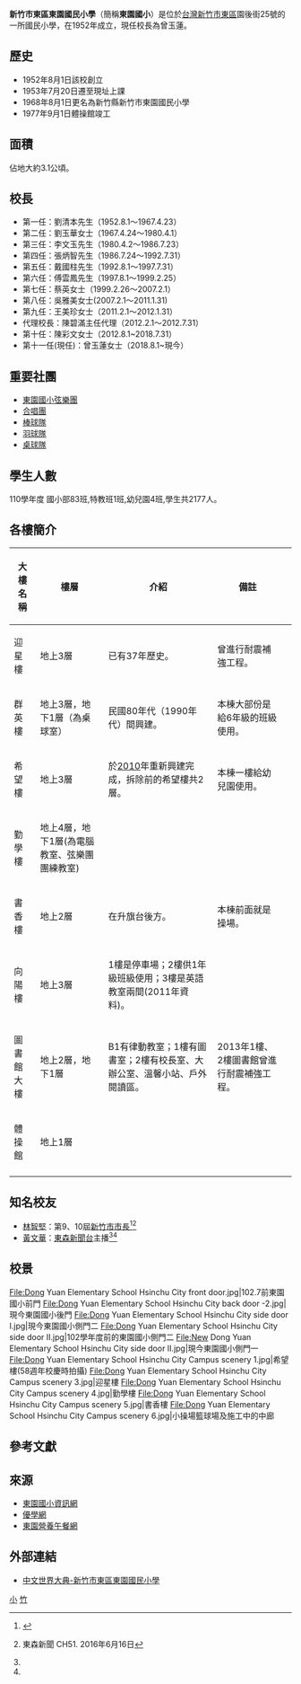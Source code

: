{{Infobox School
| name           = 新竹市東區東園國民小學
| other_name     = Dong Yuan Elementary School
| image =  New_Dong_Yuan_Elementary_School_Hsinchu_City_front_door.jpg
| established    = 1952年
| type           = 公立[[國小|國小]]
| grades         = 6
| enrollment     = 2177人
| principal      = [[曾玉蓮|曾玉蓮]]
| address        = {{中華民國}}[[新竹市|新竹市]][[東區_(新竹市)|東區]]園後街25號
| tel            = （03）5712496 	 
| fax            = （03）5726581
| website        = {{URL|http://www.pups.hc.edu.tw/index.php}}
}}
'''新竹市東區東園國民小學'''（簡稱'''東園國小'''）是位於[[台灣|台灣]][[新竹市|新竹市]][[東區_(新竹市)|東區]]園後街25號的一所國民小學，在1952年成立，現任校長為曾玉蓮。

==歷史==
{{expand section|time=2013-09-07}}
*1952年8月1日該校創立
*1953年7月20日遷至現址上課
*1968年8月1日更名為新竹縣新竹市東園國民小學
*1977年9月1日體操館竣工

==面積==
佔地大約3.1公頃。

==校長==
*第一任：劉清本先生（1952.8.1～1967.4.23）
*第二任：劉玉華女士（1967.4.24～1980.4.1）
*第三任：李文玉先生（1980.4.2～1986.7.23）
*第四任：張炳智先生（1986.7.24～1992.7.31）
*第五任：戴國柱先生（1992.8.1～1997.7.31）
*第六任：傅雲鳳先生（1997.8.1～1999.2.25）
*第七任：蔡英女士（1999.2.26～2007.2.1）
*第八任：吳雅美女士(2007.2.1～2011.1.31)
*第九任：王美珍女士（2011.2.1～2012.1.31）
*代理校長：陳碧滿主任代理（2012.2.1～2012.7.31）
*第十任：陳彩文女士（2012.8.1~2018.7.31）
*第十一任(現任)：曾玉蓮女士（2018.8.1~現今）

==重要社團==
*[[東園國小弦樂團|東園國小弦樂團]]
*[[合唱團|合唱團]]
*[[棒球隊|棒球隊]]
*[[羽球隊|羽球隊]]
*[[桌球隊|桌球隊]]

==學生人數==
110學年度 國小部83班,特教班1班,幼兒園4班,學生共2177人。
==各樓簡介==
{| class="wikitable"
|-
!大樓名稱||樓層||介紹||備註||
|-
|迎星樓 ||地上3層 ||已有37年歷史。 ||曾進行耐震補強工程。
|-
|群英樓||地上3層，地下1層（為桌球室） ||民國80年代（1990年代）間興建。||本棟大部份是給6年級的班級使用。
|-
|希望樓||地上3層||於[[2010|2010]]年重新興建完成，拆除前的希望樓共2層。||本棟一樓給幼兒園使用。
|-
|勤學樓||地上4層，地下1層(為電腦教室、弦樂團團練教室)||<center>||
|-
|書香樓||地上2層||在升旗台後方。||本棟前面就是操場。
|-
|向陽樓||地上3層||1樓是停車場；2樓供1年級班級使用；3樓是英語教室兩間(2011年資料)。 ||
|-
|圖書館大樓||地上2層，地下1層||B1有律動教室；1樓有圖書室；2樓有校長室、大辦公室、溫馨小站、戶外閱讀區。||2013年1樓、2樓圖書館曾進行耐震補強工程。
|-
|體操館||地上1層||<center>||
|-
|}

==知名校友==
*[[林智堅|林智堅]]：第9、10屆[[新竹市市長|新竹市市長]]<ref name="校園新聞網">{{cite web|url=http://163.19.124.10/xoops/modules/tinyd0/print.php?id=3 |title=當智堅遇到文華 週五午後，同窗好友相聚於東園。 |publisher=新竹市校園新聞網 |date=2016-06-04 |archiveurl=https://archive.is/20160619113548/http://163.19.124.10/xoops/modules/tinyd0/print.php?id=3 |archivedate=2016-06-19 |deadurl=yes }}</ref><ref name="東森">{{youtube|D8cdIJZLf-w|最年輕市長林志堅 「竹」夢重親子政策|link=no}} 東森新聞 CH51. 2016年6月16日</ref>
*[[黃文華|黃文華]]：[[東森新聞台|東森新聞台]]主播<ref name="校園新聞網"/><ref name="東森"/>

==校景==
<gallery>
File:Dong Yuan Elementary School Hsinchu City front door.jpg|102.7前東園國小前門
File:Dong Yuan Elementary School Hsinchu City back door -2.jpg|現今東園國小後門
File:Dong Yuan Elementary School Hsinchu City side door I.jpg|現今東園國小側門二
File:Dong Yuan Elementary School Hsinchu City side door II.jpg|102學年度前的東園國小側門二
File:New Dong Yuan Elementary School Hsinchu City side door II.jpg|現今東園國小側門一
File:Dong Yuan Elementary School Hsinchu City Campus scenery 1.jpg|希望樓(58週年校慶時拍攝)
File:Dong Yuan Elementary School Hsinchu City Campus scenery 3.jpg|迎星樓
File:Dong Yuan Elementary School Hsinchu City Campus scenery 4.jpg|勤學樓
File:Dong Yuan Elementary School Hsinchu City Campus scenery 5.jpg|書香樓
File:Dong Yuan Elementary School Hsinchu City Campus scenery 6.jpg|小操場籃球場及施工中的中廊
</gallery>

==參考文獻==
{{reflist}}

==來源==
*[http://www.pups.hc.edu.tw/ 東園國小資訊網] {{Wayback|url=http://www.pups.hc.edu.tw/ |date=20200802084715 }}
*[http://tw.class.urlifelinks.com/ 優學網] {{Wayback|url=http://tw.class.urlifelinks.com/ |date=20180826133512 }}
*[https://web.archive.org/web/20100108071105/http://www2.hc.edu.tw/classweb.html?teacher=study02 東園營養午餐網]
==外部連結==
{{Commons|Category:Hsinchu City Dong Yuan Elementary school|新竹市東區東園國民小學}}
*[[wikia:zh.worldpedias:新竹市東區東園國民小學|中文世界大典-新竹市東區東園國民小學]]
{{新竹市國民中小學}}

[[Category:新竹市東區學校|小]]
[[Category:新竹市立國民小學|竹]]